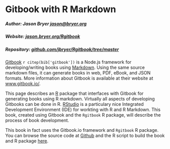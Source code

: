 # Gitbook with R Markdown

##### Author: Jason Bryer [jason@bryer.org](mailto:jason@bryer.org)  
##### Website: [jason.bryer.org/Rgitbook](http://jason.bryer.org/Rgitbook)  
##### Repository: [github.com/jbryer/Rgitbook/tree/master](https://github.com/jbryer/Rgitbook/tree/master)  

[Gitbook](http://gitbook.io) `r citep(bib['gitbook'])` is a Node.js framework for developing/writing books using [Markdown](https://daringfireball.net/projects/markdown/). Using the same source markdown files, it can generate books in web, PDF, eBook, and JSON formats. More information about Gitbook is available at their website at [www.gitbook.io/](http://www.gitbook.io/).

This page describes an [R](http://www.r-project.org) package that interfaces with Gitbook for generating books using R markdown. Virtually all aspects of developing Gitbooks can be done in R. [RStudio](http://rstudio.com) is a particulary nice Integrated Development Environment (IDE) for workting with R and R Markdown. This book, created using Gitbook and the `Rgitbook` R package, will describe the process of book development.

This book in fact uses the Gitbook.io framework and `Rgitbook` R package. You can browse the source code at [Github](https://github.com/jbryer/Rgitbook/tree/master/website) and the R script to build the book and R package [here](https://github.com/jbryer/Rgitbook/tree/master).

